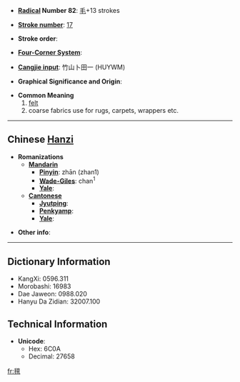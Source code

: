 * '''[[Wiktionary:Chinese radical index| Radical]] Number 82''': [[Wiktionary:Chinese radical index 毛|毛]]+13 strokes

* '''[[Wiktionary:Chinese total strokes index|Stroke number]]''': [[Wiktionary:Chinese total strokes index 17|17]]

* '''Stroke order''': 

* '''[[Wiktionary:Chinese four corner index|Four-Corner System]]''': 

* '''[[Wiktionary:Chinese Cangjie index|Cangjie input]]''': 竹山卜田一 (HUYWM)

* '''Graphical Significance and Origin''': 

* '''Common Meaning'''
*#[[felt]]
*# coarse fabrics use for rugs, carpets, wrappers etc.

----

== Chinese [[Hanzi]] ==

* '''Romanizations'''
** '''[[Mandarin]]'''
*** '''[[Pinyin]]''': zhān (zhan1)
*** '''[[Wade-Giles]]''': chan<sup>1</sup>
*** '''[[Yale]]''': 
** '''[[Cantonese]]'''
*** '''[[Jyutping]]''':
*** '''[[Penkyamp]]''': 
*** '''[[Yale]]''': 

* '''Other info''': 

----

== Dictionary Information ==

* KangXi: 0596.311
* Morobashi: 16983
* Dae Jaweon: 0988.020
* Hanyu Da Zidian: 32007.100

== Technical Information ==

* '''Unicode''':
** Hex: 6C0A
** Decimal: 27658

[[fr:氊]]